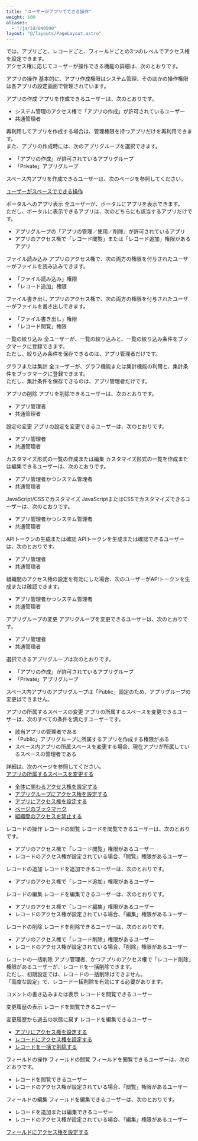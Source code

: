 ```yaml
---
title: "ユーザーがアプリでできる操作"
weight: 100
aliases:
  - "/ja/id/040590"
layout: "@/layouts/PageLayout.astro"
---
```




<Kintone />では、アプリごと、レコードごと、フィールドごとの3つのレベルでアクセス権を設定できます。  
アクセス権に応じてユーザーが操作できる機能の詳細は、次のとおりです。

<Heading id="rights_app_rights_detail_10">アプリの操作</Heading>
基本的に、アプリ作成権限は<Kintone />システム管理、そのほかの操作権限は各アプリの設定画面で管理されています。

<Heading level={3} id="rights_app_rights_detail_1010">アプリの作成</Heading>
アプリを作成できるユーザーは、次のとおりです。

* <Kintone />システム管理のアクセス権で「アプリの作成」が許可されているユーザー
* <Slash />共通管理者

再利用してアプリを作成する場合は、管理権限を持つアプリだけを再利用できます。  
また、アプリの作成時には、次のアプリグループを選択できます。

* 「アプリの作成」が許可されているアプリグループ
* 「Private」アプリグループ

<Note>


スペース内アプリを作成できるユーザーは、次のページを参照してください。  

[ユーザーがスペースでできる操作](/k/ja/id/040705.html)


</Note>

<Heading level={3} id="rights_app_rights_detail_1020">ポータルへのアプリ表示</Heading>
全ユーザーが、ポータルにアプリを表示できます。  
ただし、ポータルに表示できるアプリは、次のどちらにも該当するアプリだけです。

* アプリグループの「アプリの管理／使用／削除」が許可されているアプリ
* アプリのアクセス権で「レコード閲覧」または「レコード追加」権限があるアプリ

<Heading level={3} id="rights_app_rights_detail_1030">ファイル読み込み</Heading>
アプリのアクセス権で、次の両方の権限を付与されたユーザーがファイルを読み込みできます。

* 「ファイル読み込み」権限
* 「レコード追加」権限

<Heading level={3} id="rights_app_rights_detail_1040">ファイル書き出し</Heading>
アプリのアクセス権で、次の両方の権限を付与されたユーザーがファイルを書き出しできます。

* 「ファイル書き出し」権限
* 「レコード閲覧」権限

<Heading level={3} id="rights_app_rights_detail_1050">一覧の絞り込み</Heading>
全ユーザーが、一覧の絞り込みと、一覧の絞り込み条件をブックマークに登録できます。  
ただし、絞り込み条件を保存できるのは、アプリ管理者だけです。

<Heading level={3} id="rights_app_rights_detail_1060">グラフまたは集計</Heading>
全ユーザーが、グラフ機能または集計機能の利用と、集計条件をブックマークに登録できます。  
ただし、集計条件を保存できるのは、アプリ管理者だけです。

<Heading level={3} id="rights_app_rights_detail_1070">アプリの削除</Heading>
アプリを削除できるユーザーは、次のとおりです。

* アプリ管理者
* <Slash />共通管理者

<Heading level={3} id="rights_app_rights_detail_1080">設定の変更</Heading>
アプリの設定を変更できるユーザーは、次のとおりです。

* アプリ管理者
* <Slash />共通管理者

<Heading level={3} id="rights_app_rights_detail_1090">カスタマイズ形式の一覧の作成または編集</Heading>
カスタマイズ形式の一覧を作成または編集できるユーザーは、次のとおりです。

* アプリ管理者かつ<Kintone />システム管理者
* <Slash />共通管理者

<Heading level={3} id="rights_app_rights_detail_10100">JavaScript/CSSでカスタマイズ</Heading>
JavaScriptまたはCSSでカスタマイズできるユーザーは、次のとおりです。

* アプリ管理者かつ<Kintone />システム管理者
* <Slash />共通管理者

<Heading level={3} id="rights_app_rights_detail_10110">APIトークンの生成または確認</Heading>
APIトークンを生成または確認できるユーザーは、次のとおりです。

* アプリ管理者
* <Slash />共通管理者

組織間のアクセス権の設定を有効にした場合、次のユーザーがAPIトークンを生成または確認できます。

* アプリ管理者かつ<Kintone />システム管理者
* <Slash />共通管理者

<Heading level={3} id="rights_app_rights_detail_10120">アプリグループの変更</Heading>
アプリグループを変更できるユーザーは、次のとおりです。

* アプリ管理者
* <Slash />共通管理者

選択できるアプリグループは次のとおりです。

* 「アプリの作成」が許可されているアプリグループ
* 「Private」アプリグループ

スペース内アプリのアプリグループは「Public」固定のため、アプリグループの変更はできません。

<Heading level={3} id="rights_app_rights_detail_10130">アプリの所属するスペースの変更</Heading>
アプリの所属するスペースを変更できるユーザーは、次のすべての条件を満たすユーザーです。

* 該当アプリの管理者である
* 「Public」アプリグループに所属するアプリを作成する権限がある
* スペース内アプリの所属スペースを変更する場合、現在アプリが所属しているスペースの管理者である

詳細は、次のページを参照してください。  
[アプリの所属するスペースを変更する](/k/ja/id/040492.html)

<Reference>

* [<Kintone />全体に関わるアクセス権を設定する](/k/ja/id/040867.html)
* [アプリグループにアクセス権を設定する](/k/ja/id/04025.html)
* [アプリにアクセス権を設定する](/k/ja/id/040589.html)
* [ページのブックマーク](/k/ja/id/040289.html)
* [組織間のアクセスを禁止する](/general/ja/id/020164.html)


</Reference>

<Heading id="rights_app_rights_detail_20">レコードの操作</Heading>
<Heading level={3} id="rights_app_rights_detail_2010">レコードの閲覧</Heading>
レコードを閲覧できるユーザーは、次のとおりです。

* アプリのアクセス権で「レコード閲覧」権限があるユーザー
* レコードのアクセス権が設定されている場合、「閲覧」権限があるユーザー

<Heading level={3} id="rights_app_rights_detail_2020">レコードの追加</Heading>
レコードを追加できるユーザーは、次のとおりです。

* アプリのアクセス権で「レコード追加」権限があるユーザー

<Heading level={3} id="rights_app_rights_detail_2030">レコードの編集</Heading>
レコードを編集できるユーザーは、次のとおりです。

* アプリのアクセス権で「レコード編集」権限があるユーザー
* レコードのアクセス権が設定されている場合、「編集」権限があるユーザー

<Heading level={3} id="rights_app_rights_detail_2040">レコードの削除</Heading>
レコードを削除できるユーザーは、次のとおりです。

* アプリのアクセス権で「レコード削除」権限があるユーザー
* レコードのアクセス権が設定されている場合、「削除」権限があるユーザー

<Heading level={3} id="rights_app_rights_detail_2050">レコードの一括削除</Heading>
アプリ管理者、かつアプリのアクセス権で「レコード削除」権限があるユーザーが、レコードを一括削除できます。  
ただし、初期設定では、レコードの一括削除はできません。  
「高度な設定」で、レコード一括削除を有効にする必要があります。

<Heading level={3} id="rights_app_rights_detail_2060">コメントの書き込みまたは表示</Heading>
レコードを閲覧できるユーザー

<Heading level={3} id="rights_app_rights_detail_2070">変更履歴の表示</Heading>
レコードを閲覧できるユーザー

<Heading level={3} id="rights_app_rights_detail_2080">変更履歴から過去の状態に戻す</Heading>
レコードを編集できるユーザー

<Reference>

* [アプリにアクセス権を設定する](/k/ja/id/040589.html)
* [レコードにアクセス権を設定する](/k/ja/id/040595.html)
* [レコードを一括で削除する](/k/ja/id/040716.html)


</Reference>

<Heading id="rights_app_rights_detail_30">フィールドの操作</Heading>
<Heading level={3} id="rights_app_rights_detail_3010">フィールドの閲覧</Heading>
フィールドを閲覧できるユーザーは、次のとおりです。

* レコードを閲覧できるユーザー
* レコードのアクセス権が設定されている場合、「閲覧」権限があるユーザー

<Heading level={3} id="rights_app_rights_detail_3020">フィールドの編集</Heading>
フィールドを編集できるユーザーは、次のとおりです。

* レコードを追加または編集できるユーザー
* レコードのアクセス権が設定されている場合、「編集」権限があるユーザー

<Reference>

[フィールドにアクセス権を設定する](/k/ja/id/040593.html)


</Reference>
